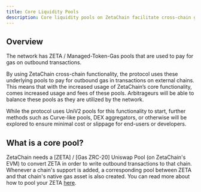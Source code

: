 ```yaml
---
title: Core Liquidity Pools
description: Core liquidity pools on ZetaChain facilitate cross-chain gas fee payment and depend on ZETA.
---
```


## Overview

The network has ZETA / Managed-Token-Gas pools that are used to pay for gas on
outbound transactions.

By using ZetaChain cross-chain functionality, the protocol uses these underlying
pools to pay for outbound gas in transactions on external chains. This means
that with the increased usage of ZetaChain’s core functionality, comes increased
usage and fees of these pools. Arbitrageurs will be able to balance these pools
as they are utilized by the network.

While the protocol uses UniV2 pools for this functionality to start, further
methods such as Curve-like pools, DEX aggregators, or otherwise will be explored
to ensure minimal cost or slippage for end-users or developers.

## What is a core pool?

ZetaChain needs a [ZETA] / [Gas ZRC-20] Uniswap Pool (on ZetaChain's EVM) to
convert ZETA in order to write outbound transactions to that chain. Whenever a
chain's support is added, a corresponding pool between ZETA and that chain's
native gas asset is also created. You can read more about how to pool
your ZETA [here](/users/zetahub/pool).
